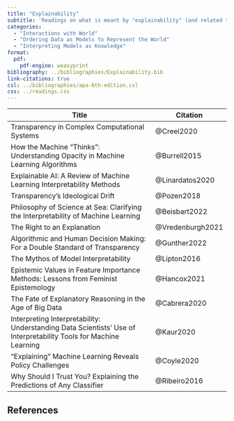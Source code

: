 ```yaml
---
title: "Explainability"
subtitle: 'Readings on what is meant by "explainability" (and related terms like "transparency" and "interpretability") in data science and to what extent acheiving explainabilty (or transparency or interpretability) in algorithms is morally important.'
categories:
  - "Interactions with World"
  - "Ordering Data as Models to Represent the World"
  - "Interpreting Models as Knowledge"
format:
  pdf:
    pdf-engine: weasyprint
bibliography: ../bibliographies/Explainability.bib
link-citations: true
csl: ../bibliographies/apa-6th-edition.csl
css: ../readings.css
---
```


| Title                                                                                                            | Citation         |
|------------------------------------------------------|------------------|
| Transparency in Complex Computational Systems                                                                    | @Creel2020       |
| How the Machine "Thinks": Understanding Opacity in Machine Learning Algorithms                                   | @Burrell2015     |
| Explainable AI: A Review of Machine Learning Interpretability Methods                                            | @Linardatos2020  |
| Transparency's Ideological Drift                                                                                 | @Pozen2018       |
| Philosophy of Science at Sea: Clarifying the Interpretability of Machine Learning                                | @Beisbart2022    |
| The Right to an Explanation                                                                                      | @Vredenburgh2021 |
| Algorithmic and Human Decision Making: For a Double Standard of Transparency                                     | @Gunther2022     |
| The Mythos of Model Interpretability                                                                             | @Lipton2016      |
| Epistemic Values in Feature Importance Methods: Lessons from Feminist Epistemology                               | @Hancox2021      |
| The Fate of Explanatory Reasoning in the Age of Big Data                                                         | @Cabrera2020     |
| Interpreting Interpretability: Understanding Data Scientists' Use of Interpretability Tools for Machine Learning | @Kaur2020        |
| "Explaining" Machine Learning Reveals Policy Challenges                                                          | @Coyle2020       |
| Why Should I Trust You? Explaining the Predictions of Any Classifier                                             | @Ribeiro2016     |

## References

::: {#refs}
:::
